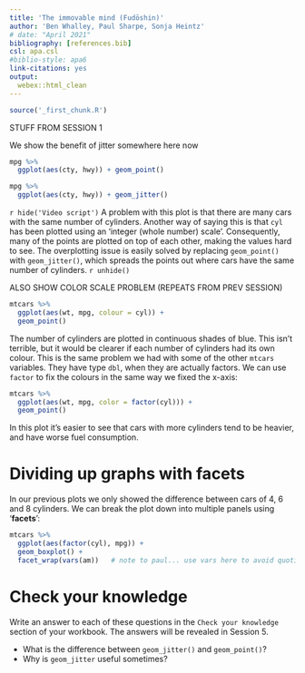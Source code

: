 ```yaml
---
title: 'The immovable mind (Fudōshin)'
author: 'Ben Whalley, Paul Sharpe, Sonja Heintz'
# date: "April 2021"
bibliography: [references.bib]
csl: apa.csl
#biblio-style: apa6
link-citations: yes
output:
  webex::html_clean
---
```



```r
source('_first_chunk.R')
```



<!-- 4.	Evidence 2 – correlations -->
<!-- -	Scatter plot -->
<!-- -	Effect sizes shown in scatter plots (make it a quiz* and/or use http://guessthecorrelation.com ) -->
<!-- -	Bayesian evidence for a correlation -->
<!-- -	Colouring a scatterplot*† -->
<!-- -	Smoothed line plot*† -->




STUFF FROM SESSION 1

We show the benefit of jitter somewhere here now

<!-- he points on the scatter plot are 'jittered' to avoid -->
<!-- overplotting, making the output easier to read. -->

```r
mpg %>% 
  ggplot(aes(cty, hwy)) + geom_point()

mpg %>% 
  ggplot(aes(cty, hwy)) + geom_jitter()
```

`r hide('Video script')`
A problem with this plot is that there are many cars with the same number of cylinders. Another way of saying this is
that `cyl` has been plotted using an 'integer (whole number) scale'. Consequently, many of the points are plotted on top
of each other, making the values hard to see. The overplotting issue is easily solved by replacing `geom_point()` with
`geom_jitter()`, which spreads the points out where cars have the same number of cylinders.
`r unhide()`


ALSO SHOW COLOR SCALE PROBLEM (REPEATS FROM PREV SESSION)

```r
mtcars %>%
  ggplot(aes(wt, mpg, colour = cyl)) +
  geom_point()
```

The number of cylinders are plotted in continuous shades of blue. This isn't terrible, but it would be clearer if each
number of cylinders had its own colour. This is the same problem we had with some of the other `mtcars` variables. They
have type `dbl`, when they are actually factors. We can use `factor` to fix the colours in the same way we fixed the
x-axis:

```r
mtcars %>%
  ggplot(aes(wt, mpg, color = factor(cyl))) +
  geom_point()
```

In this plot it's easier to see that cars with more cylinders tend to be heavier, and have worse fuel consumption.





# Dividing up graphs with facets {#facets}

<!-- TODO CHANGE THIS TO EXTEND PREVIOUS EXERCISES IN THIS WORKSHEET -->

In our previous plots we only showed the difference between cars of 4, 6 and 8 cylinders. We can break the plot down
into multiple panels using '**facets**':


```r
mtcars %>%
  ggplot(aes(factor(cyl), mpg)) +
  geom_boxplot() +
  facet_wrap(vars(am))   # note to paul... use vars here to avoid quoting of variable names which is confusing/inconsistent with other use
```






# Check your knowledge

Write an answer to each of these questions in the `Check your knowledge` section of your workbook. The answers will be
revealed in Session 5.

- What is the difference between `geom_jitter()` and `geom_point()`? 
- Why is `geom_jitter` useful sometimes?



